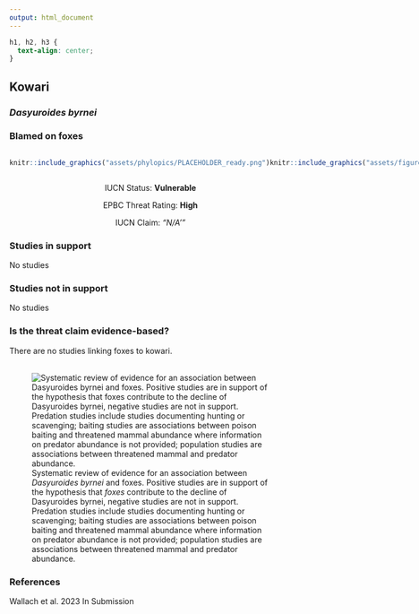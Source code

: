 ```yaml
---
output: html_document
---
```

```css
h1, h2, h3 {
  text-align: center;
}
```

## **Kowari**
### *Dasyuroides byrnei*
### Blamed on foxes

:::: {style="display: flex;"}

::: {}
  ```r
  knitr::include_graphics("assets/phylopics/PLACEHOLDER_ready.png")
  ```
:::

::: {}

:::

::: {}
  ```r
  knitr::include_graphics("assets/figures/Map_Fox_Dasyuroides byrnei.png")
  ```
:::

::::
<center>
IUCN Status: **Vulnerable**

EPBC Threat Rating: **High**

IUCN Claim: *"N/A'"*

</center>

### Studies in support

No studies

### Studies not in support

No studies

### Is the threat claim evidence-based?

There are no studies linking foxes to kowari.
<br>
<br>

![ Systematic review of evidence for an association between *Dasyuroides byrnei* and foxes. Positive studies are in support of the hypothesis that *foxes* contribute to the decline of Dasyuroides byrnei, negative studies are not in support. Predation studies include studies documenting hunting or scavenging; baiting studies are associations between poison baiting and threatened mammal abundance where information on predator abundance is not provided; population studies are associations between threatened mammal and predator abundance.](assets/figures/Main_Evidence_Fox_Dasyuroides byrnei.png)

### References



Wallach et al. 2023 In Submission

